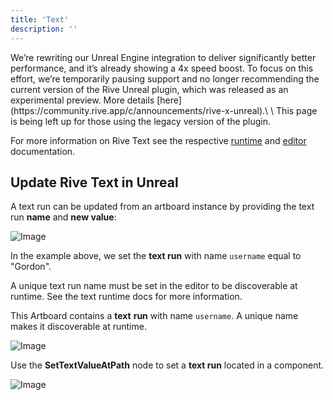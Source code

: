 ```yaml
---
title: 'Text'
description: ''
---
```


<Warning>
  We’re rewriting our Unreal Engine integration to deliver significantly better performance, and it’s already showing a 4x speed boost. To focus on this effort, we’re temporarily pausing support and no longer recommending the current version of the Rive Unreal plugin, which was released as an experimental preview. More details [here](https://community.rive.app/c/announcements/rive-x-unreal).\
  \
  This page is being left up for those using the legacy version of the plugin.
</Warning>

For more information on Rive Text see the respective [runtime](/runtimes/text) and [editor](/editor/text/) documentation.

## Update Rive Text in Unreal

A text run can be updated from an artboard instance by providing the text run **name** and **new value**:

![Image](/images/game-runtimes/unreal/288c27f0-2b60-421e-bc9f-8a3d6f00762b.webp)

In the example above, we set the **text run** with name `username` equal to "Gordon".

<Note>
 A unique text run name must be set in the editor to be discoverable at runtime. See the text runtime docs for more information.
</Note>

This Artboard contains a **text** **run** with name `username`. A unique name makes it discoverable at runtime.

![Image](/images/game-runtimes/unreal/81779164-134c-4a3d-b64b-2f52a46af776.webp)

Use the **SetTextValueAtPath** node to set a **text run** located in a component.

![Image](/images/game-runtimes/unreal/2c67d331-0e45-41fc-9782-50df8f2f3ce9.webp)